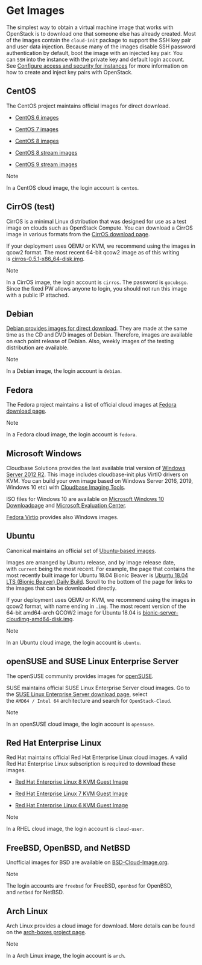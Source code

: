 # Get Images

The simplest way to obtain a virtual machine image that works with OpenStack is to download one that someone else has already created. Most of the images contain the `cloud-init` package to support the SSH key pair and user data injection. Because many of the images disable SSH password authentication by default, boot the image with an injected key pair. You can `SSH` into the instance with the private key and default login account. See [Configure access and security for instances](https://docs.openstack.org/horizon/latest/user/configure-access-and-security-for-instances.html) for more information on how to create and inject key pairs with OpenStack.

## CentOS

The CentOS project maintains official images for direct download.

* [CentOS 6 images](http://cloud.centos.org/centos/6/images/)

* [CentOS 7 images](http://cloud.centos.org/centos/7/images/)

* [CentOS 8 images](https://cloud.centos.org/centos/8/)

* [CentOS 8 stream images](https://cloud.centos.org/centos/8-stream/)

* [CentOS 9 stream images](https://cloud.centos.org/centos/9-stream/)

Note

In a CentOS cloud image, the login account is `centos`.

## CirrOS (test)

CirrOS is a minimal Linux distribution that was designed for use as a test image on clouds such as OpenStack Compute. You can download a CirrOS image in various formats from the [CirrOS download page](http://download.cirros-cloud.net/).

If your deployment uses QEMU or KVM, we recommend using the images in qcow2 format. The most recent 64-bit qcow2 image as of this writing is [cirros-0.5.1-x86\_64-disk.img](http://download.cirros-cloud.net/0.5.1/cirros-0.5.1-x86_64-disk.img).

Note

In a CirrOS image, the login account is `cirros`. The password is `gocubsgo`. Since the fixed PW allows anyone to login, you should not run this image with a public IP attached.

## Debian

[Debian provides images for direct download](http://cdimage.debian.org/cdimage/openstack/). They are made at the same time as the CD and DVD images of Debian. Therefore, images are available on each point release of Debian. Also, weekly images of the testing distribution are available.

Note

In a Debian image, the login account is `debian`.

## Fedora

The Fedora project maintains a list of official cloud images at [Fedora download page](https://alt.fedoraproject.org/cloud/).

Note

In a Fedora cloud image, the login account is `fedora`.

## Microsoft Windows

Cloudbase Solutions provides the last available trial version of [Windows Server 2012 R2](https://cloudbase.it/windows-cloud-images/). This image includes cloudbase-init plus VirtIO drivers on KVM. You can build your own image based on Windows Server 2016, 2019, Windows 10 etc) with [Cloudbase Imaging Tools](https://github.com/cloudbase/windows-openstack-imaging-tools/).

ISO files for Windows 10 are available on [Microsoft Windows 10 Downloadpage](https://www.microsoft.com/en-us/software-download/windows10) and [Microsoft Evaluation Center](https://www.microsoft.com/evalcenter/evaluate-windows-10-enterprise).

[Fedora Virtio](https://docs.fedoraproject.org/en-US/quick-docs/creating-windows-virtual-machines-using-virtio-drivers/index.html#virtio-win-direct-downloads) provides also Windows images.

## Ubuntu

Canonical maintains an official set of [Ubuntu-based images](https://cloud-images.ubuntu.com/).

Images are arranged by Ubuntu release, and by image release date, with `current` being the most recent. For example, the page that contains the most recently built image for Ubuntu 18.04 Bionic Beaver is [Ubuntu 18.04 LTS (Bionic Beaver) Daily Build](https://cloud-images.ubuntu.com/bionic/current/). Scroll to the bottom of the page for links to the images that can be downloaded directly.

If your deployment uses QEMU or KVM, we recommend using the images in qcow2 format, with name ending in `.img`. The most recent version of the 64-bit amd64-arch QCOW2 image for Ubuntu 18.04 is [bionic-server-cloudimg-amd64-disk.img](https://cloud-images.ubuntu.com/bionic/current/bionic-server-cloudimg-amd64.img).

Note

In an Ubuntu cloud image, the login account is `ubuntu`.

## openSUSE and SUSE Linux Enterprise Server

The openSUSE community provides images for [openSUSE](https://get.opensuse.org/leap#jeos_images).

SUSE maintains official SUSE Linux Enterprise Server cloud images. Go to the [SUSE Linux Enterprise Server download page](https://www.suse.com/download/sles/), select the `AMD64 / Intel 64` architecture and search for `OpenStack-Cloud`.

Note

In an openSUSE cloud image, the login account is `opensuse`.

## Red Hat Enterprise Linux

Red Hat maintains official Red Hat Enterprise Linux cloud images. A valid Red Hat Enterprise Linux subscription is required to download these images.

* [Red Hat Enterprise Linux 8 KVM Guest Image](https://access.redhat.com/downloads/content/479/ver=/rhel---8/x86_64/product-downloads)

* [Red Hat Enterprise Linux 7 KVM Guest Image](https://access.redhat.com/downloads/content/69/ver=/rhel---7/x86_64/product-downloads)

* [Red Hat Enterprise Linux 6 KVM Guest Image](https://access.redhat.com/downloads/content/69/ver=/rhel---6/x86_64/product-downloads)

Note

In a RHEL cloud image, the login account is `cloud-user`.

## FreeBSD, OpenBSD, and NetBSD

Unofficial images for BSD are available on [BSD-Cloud-Image.org](https://bsd-cloud-image.org/).

Note

The login accounts are `freebsd` for FreeBSD, `openbsd` for OpenBSD, and `netbsd` for NetBSD.

## Arch Linux

Arch Linux provides a cloud image for download. More details can be found on the [arch-boxes project page](https://gitlab.archlinux.org/archlinux/arch-boxes/).

Note

In a Arch Linux image, the login account is `arch`.